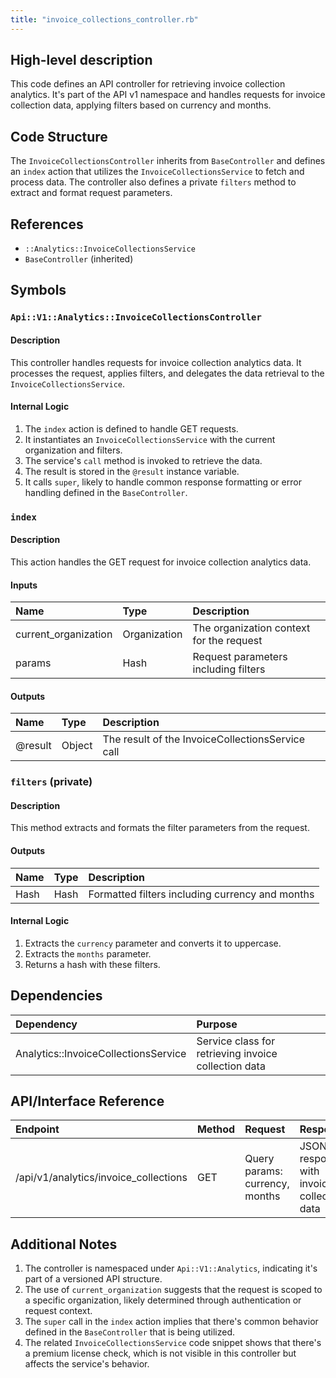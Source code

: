 ```yaml
---
title: "invoice_collections_controller.rb"
---
```


## High-level description
This code defines an API controller for retrieving invoice collection analytics. It's part of the API v1 namespace and handles requests for invoice collection data, applying filters based on currency and months.

## Code Structure
The `InvoiceCollectionsController` inherits from `BaseController` and defines an `index` action that utilizes the `InvoiceCollectionsService` to fetch and process data. The controller also defines a private `filters` method to extract and format request parameters.

## References
- `::Analytics::InvoiceCollectionsService`
- `BaseController` (inherited)

## Symbols

### `Api::V1::Analytics::InvoiceCollectionsController`
#### Description
This controller handles requests for invoice collection analytics data. It processes the request, applies filters, and delegates the data retrieval to the `InvoiceCollectionsService`.

#### Internal Logic
1. The `index` action is defined to handle GET requests.
2. It instantiates an `InvoiceCollectionsService` with the current organization and filters.
3. The service's `call` method is invoked to retrieve the data.
4. The result is stored in the `@result` instance variable.
5. It calls `super`, likely to handle common response formatting or error handling defined in the `BaseController`.

### `index`
#### Description
This action handles the GET request for invoice collection analytics data.

#### Inputs
| Name | Type | Description |
|:-----|:-----|:------------|
| current_organization | Organization | The organization context for the request |
| params | Hash | Request parameters including filters |

#### Outputs
| Name | Type | Description |
|:-----|:-----|:------------|
| @result | Object | The result of the InvoiceCollectionsService call |

### `filters` (private)
#### Description
This method extracts and formats the filter parameters from the request.

#### Outputs
| Name | Type | Description |
|:-----|:-----|:------------|
| Hash | Hash | Formatted filters including currency and months |

#### Internal Logic
1. Extracts the `currency` parameter and converts it to uppercase.
2. Extracts the `months` parameter.
3. Returns a hash with these filters.

## Dependencies
| Dependency | Purpose |
|:-----------|:--------|
| Analytics::InvoiceCollectionsService | Service class for retrieving invoice collection data |

## API/Interface Reference
| Endpoint | Method | Request | Response | Description |
|:---------|:-------|:--------|:---------|:------------|
| /api/v1/analytics/invoice_collections | GET | Query params: currency, months | JSON response with invoice collection data | Retrieves invoice collection analytics data |

## Additional Notes
1. The controller is namespaced under `Api::V1::Analytics`, indicating it's part of a versioned API structure.
2. The use of `current_organization` suggests that the request is scoped to a specific organization, likely determined through authentication or request context.
3. The `super` call in the `index` action implies that there's common behavior defined in the `BaseController` that is being utilized.
4. The related `InvoiceCollectionsService` code snippet shows that there's a premium license check, which is not visible in this controller but affects the service's behavior.